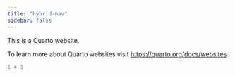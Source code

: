 ```yaml
---
title: "hybrid-nav"
sidebar: false
---
```


This is a Quarto website.

To learn more about Quarto websites visit <https://quarto.org/docs/websites>.

```r
1 + 1
```
